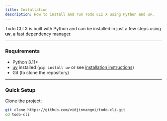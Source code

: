```yaml
---
title: Installation
description: How to install and run Todo CLI X using Python and uv.
---
```


Todo CLI X is built with Python and can be installed in just a few steps using [**uv**](https://github.com/astral-sh/uv), a fast dependency manager.

---

### Requirements

- Python 3.11+
- [uv](https://github.com/astral-sh/uv) installed (`pip install uv` or see [installation instructions](https://github.com/astral-sh/uv#installation))
- Git (to clone the repository)

---

### Quick Setup

Clone the project:

```bash
git clone https://github.com/vidjinnangni/todo-cli.git
cd todo-cli